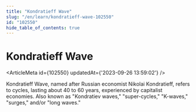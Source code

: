 ```yaml
---
title: "Kondratieff Wave"
slug: "/en/learn/kondratieff-wave-102550"
id: "102550"
hide_table_of_contents: true
---
```



# Kondratieff Wave

<ArticleMeta id={102550} updatedAt={'2023-09-26 13:59:02'} />
<div className='border-solid border-b border-t-0 my-4 border-[var(--ifm-color-gray-300)]' />

Kondratieff Wave, named after Russian economist Nikolai Kondratieff, refers to cycles, lasting about 40 to 60 years, experienced by capitalist economies. Also known as "Kondratiev waves," "super-cycles," "K-waves," "surges," and/or "long waves."
